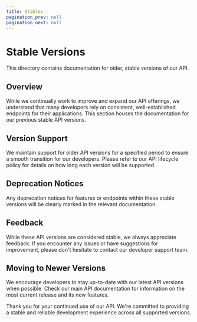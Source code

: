 ```yaml
---
title: Stables
pagination_prev: null
pagination_next: null
---
```


# Stable Versions

This directory contains documentation for older, stable versions of our API.

## Overview

While we continually work to improve and expand our API offerings, we understand that many developers rely on consistent, well-established endpoints for their applications. This section houses the documentation for our previous stable API versions.

## Version Support

We maintain support for older API versions for a specified period to ensure a smooth transition for our developers. Please refer to our API lifecycle policy for details on how long each version will be supported.

## Deprecation Notices

Any deprecation notices for features or endpoints within these stable versions will be clearly marked in the relevant documentation.

## Feedback

While these API versions are considered stable, we always appreciate feedback. If you encounter any issues or have suggestions for improvement, please don't hesitate to contact our developer support team.

## Moving to Newer Versions

We encourage developers to stay up-to-date with our latest API versions when possible. Check our main API documentation for information on the most current release and its new features.

Thank you for your continued use of our API. We're committed to providing a stable and reliable development experience across all supported versions.
